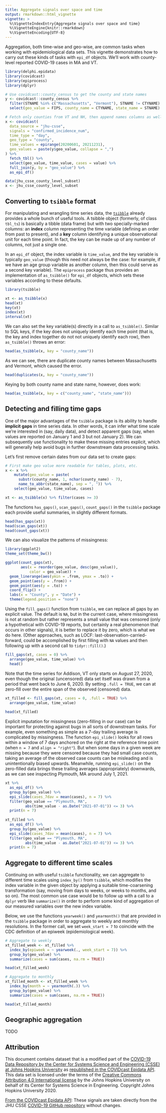```yaml
---
title: Aggregate signals over space and time
output: rmarkdown::html_vignette
vignette: >
  %\VignetteIndexEntry{Aggregate signals over space and time}
  %\VignetteEngine{knitr::rmarkdown}
  %\VignetteEncoding{UTF-8}
---
```


Aggregation, both time-wise and geo-wise, are common tasks when working with
epidemiological data sets. This vignette demonstrates how to carry out these
kinds of tasks with `epi_df` objects. We'll work with county-level reported 
COVID-19 cases in MA and VT.

```r
library(delphi.epidata)
library(covidcast)
library(epiprocess)
library(dplyr)

# Use covidcast::county_census to get the county and state names
y <- covidcast::county_census %>%
  filter(STNAME %in% c("Massachusetts", "Vermont"), STNAME != CTYNAME) %>%
  select(geo_value = FIPS, county_name = CTYNAME, state_name = STNAME)

# Fetch only counties from VT and NH, then append names columns as well
x <- covidcast(
  data_source = "jhu-csse",
  signals = "confirmed_incidence_num",
  time_type = "day",
  geo_type = "county",
  time_values = epirange(20200601, 20211231),
  geo_values = paste(y$geo_value, collapse = ",")
) %>%
  fetch_tbl() %>%
  select(geo_value, time_value, cases = value) %>%
  full_join(y, by = "geo_value") %>%
  as_epi_df()
```

```r
data(jhu_csse_county_level_subset)
x <- jhu_csse_county_level_subset 
```

## Converting to `tsibble` format

For manipulating and wrangling time series data, the
[`tsibble`](https://tsibble.tidyverts.org/index.html) already provides a whole
bunch of useful tools. A tsibble object (formerly, of class `tbl_ts`) is
basically a tibble (data frame) but with two specially-marked columns: an
**index** column representing the time variable (defining an order from past to
present), and a **key** column identifying a unique observational unit for each
time point. In fact, the key can be made up of any number of columns, not just a
single one. 

In an `epi_df` object, the index variable is `time_value`, and the key variable
is typically `geo_value` (though this need not always be the case: for example,
if we have an age group variable as another column, then this could serve as a
second key variable). The `epiprocess` package thus provides an implementation
of `as_tsibble()` for `epi_df` objects, which sets these variables according to
these defaults.

```r
library(tsibble)

xt <- as_tsibble(x)
head(xt)
key(xt)
index(xt)
interval(xt)
```

We can also set the key variable(s) directly in a call to `as_tsibble()`.
Similar to SQL keys, if the key does not uniquely identify each time point (that
is, the key and index together do not not uniquely identify each row), then
`as_tsibble()` throws an error:

```r
head(as_tsibble(x, key = "county_name"))
```

As we can see, there are duplicate county names between Massachusetts and
Vermont, which caused the error.

```r
head(duplicates(x, key = "county_name"))
```

Keying by both county name and state name, however, does work:

```r
head(as_tsibble(x, key = c("county_name", "state_name")))
```

## Detecting and filling time gaps
 
One of the major advantages of the `tsibble` package is its ability to handle
**implicit gaps** in time series data. In other words, it can infer what time
scale we're interested in (say, daily data), and detect apparent gaps (say, when
values are reported on January 1 and 3 but not January 2). We can subsequently
use functionality to make these missing entries explicit, which will generally
help avoid bugs in further downstream data processing tasks.

Let's first remove certain dates from our data set to create gaps:

```r
# First make geo value more readable for tables, plots, etc.
x <- x %>%            
    mutate(geo_value = paste(
      substr(county_name, 1, nchar(county_name) - 7),
      name_to_abbr(state_name), sep = ", ")) %>% 
    select(geo_value, time_value, cases)

xt <- as_tsibble(x) %>% filter(cases >= 3) 
```

The functions `has_gaps()`, `scan_gaps()`, `count_gaps()` in the `tsibble`
package each provide useful summaries, in slightly different formats.

```r
head(has_gaps(xt))
head(scan_gaps(xt))
head(count_gaps(xt))
```

We can also visualize the patterns of missingness: 

```r
library(ggplot2)
theme_set(theme_bw())

ggplot(count_gaps(xt), 
       aes(x = reorder(geo_value, desc(geo_value)),
           color = geo_value)) +
  geom_linerange(aes(ymin = .from, ymax = .to)) + 
  geom_point(aes(y = .from)) +
  geom_point(aes(y = .to)) + 
  coord_flip() + 
  labs(x = "County", y = "Date") + 
  theme(legend.position = "none")
```

Using the `fill_gaps()` function from `tsibble`, we can replace all gaps by an
explicit value. The default is `NA`, but in the current case, where missingness
is not at random but rather represents a small value that was censored (only a
hypothetical with COVID-19 reports, but certainly a real phenomenon that occurs
in other signals), it is better to replace it by zero, which is what we do here.
(Other approaches, such as LOCF: last-observation-carried-forward, could be
accomplished by first filling with `NA` values and then following up with a
second call to `tidyr::fill()`.)

```r
fill_gaps(xt, cases = 0) %>%
  arrange(geo_value, time_value) %>%
  head()
```

Note that the time series for Addison, VT only starts on August 27, 2020, even
though the original (uncensored) data set itself was drawn from a period that
went back to June 6, 2020. By setting `.full = TRUE`, we can at zero-fill over
the entire span of the observed (censored) data.

```r
xt_filled <- fill_gaps(xt, cases = 0, .full = TRUE) %>%
  arrange(geo_value, time_value) 
  
head(xt_filled)
```

Explicit imputation for missingness (zero-filling in our case) can be important
for protecting against bugs in all sorts of downstream tasks. For example, even
something as simple as a 7-day trailing average is complicated by missingness.
The function `epi_slide()` looks for all rows within a window of 7 days anchored
on the right at the reference time point (when `n = 7` and `align = "right"`).
But when some days in a given week are missing because they were censored
because they had small case counts, taking an average of the observed case
counts can be misleading and is unintentionally biased upwards. Meanwhile,
running `epi_slide()` on the zero-filled data brings these trailing averages
(appropriately) downwards, as we can see inspecting Plymouth, MA around July 1,
2021.

```r
xt %>% 
  as_epi_df() %>%
  group_by(geo_value) %>%
  epi_slide(cases_7dav = mean(cases), n = 7) %>%
  filter(geo_value == "Plymouth, MA",
         abs(time_value - as.Date("2021-07-01")) <= 3) %>%
  print(n = 7)
         
xt_filled %>% 
  as_epi_df() %>%
  group_by(geo_value) %>%
  epi_slide(cases_7dav = mean(cases), n = 7) %>%
  filter(geo_value == "Plymouth, MA",
         abs(time_value - as.Date("2021-07-01")) <= 3) %>%
  print(n = 7)
```

## Aggregate to different time scales 

Continuing on with useful `tsibble` functionality, we can aggregate to different
time scales using `index_by()` from `tsibble`, which modifies the index variable 
in the given object by applying a suitable time-coarsening transformation (say,
moving from days to weeks, or weeks to months, and so on). The most common use 
case would be to follow up with a call to a `dplyr` verb like `summarize()` in 
order to perform some kind of aggregation of our measured variables over the new
index variable.

Below, we use the functions `yearweek()` and `yearmonth()` that are provided in 
the `tsibble` package in order to aggregate to weekly and monthly resolutions. 
In the former call, we set `week_start = 7` to coincide with the CDC definition 
of an epiweek (epidemiological week).

```r
# Aggregate to weekly
xt_filled_week <- xt_filled %>%
  index_by(epiweek = ~ yearweek(., week_start = 7)) %>%
  group_by(geo_value) %>% 
  summarize(cases = sum(cases, na.rm = TRUE))

head(xt_filled_week)

# Aggregate to monthly
xt_filled_month <- xt_filled_week %>%
  index_by(month = ~ yearmonth(.)) %>%
  group_by(geo_value) %>% 
  summarize(cases = sum(cases, na.rm = TRUE)) 

head(xt_filled_month)
```

## Geographic aggregation  

TODO

## Attribution
This document contains dataset that is a modified part of the [COVID-19 Data Repository by the Center for Systems Science and Engineering (CSSE) at Johns Hopkins University](https://github.com/CSSEGISandData/COVID-19) as [republished in the COVIDcast Epidata API](https://cmu-delphi.github.io/delphi-epidata/api/covidcast-signals/jhu-csse.html). This data set is licensed under the terms of the [Creative Commons Attribution 4.0 International license](https://creativecommons.org/licenses/by/4.0/) by the Johns Hopkins University on behalf of its Center for Systems Science in Engineering. Copyright Johns Hopkins University 2020.

[From the COVIDcast Epidata API](https://cmu-delphi.github.io/delphi-epidata/api/covidcast-signals/jhu-csse.html): 
 These signals are taken directly from the JHU CSSE [COVID-19 GitHub repository](https://github.com/CSSEGISandData/COVID-19) without changes. 

